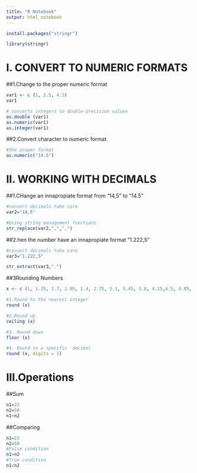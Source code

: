 ```yaml
---
title: "R Notebook"
output: html_notebook
---
```



```r
install.packages("stringr")
```


```r
library(stringr)
```

I. CONVERT TO NUMERIC FORMATS
============================
##1.Change to the proper numeric format
```r
var1 <- c (1, 2.5, 4.5)
var1

# converts integers to double-precision values
as.double (var1)
as.numeric(var1)
as.integer(var1)
```

##2.Convert character to numeric format
```r
#the proper format
as.numeric("14.5")

```


II. WORKING WITH DECIMALS
============================
##1.CHange an innapropiate format from "14,5" to "14.5"
```r
#convert decimals take care
var2="14,5"

#Using string management functions
str_replace(var2,",",".")

```


##2.hen the number have an innapropiate format "1.222,5"
```r

#convert decimals take care
var3="1.222,5"

str_extract(var3,".")
```



##3Rounding Numbers
```r
x <- c (1, 1.35, 1.7, 2.05, 2.4, 2.75, 3.1, 3.45, 3.8, 4.15,4.5, 4.85, 5.2, 5.55, 5.9)

#1.Round to the nearest integer
round (x)

#2.Round up
ceiling (x)

#3. Round down
floor (x)

#4. Round to a specific  decimal
round (x, digits = 1)
```



III.Operations
=============
##Sum
```r
n1=23
n2=58
n1+n2
```


##Comparing
```r
n1=23
n2=58
#False condition
n1>n2
#True condition
n1<n2
```




